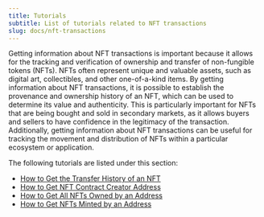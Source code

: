 ```yaml
---
title: Tutorials
subtitle: List of tutorials related to NFT transactions
slug: docs/nft-transactions
---
```



Getting information about NFT transactions is important because it allows for the tracking and verification of ownership and transfer of non-fungible tokens (NFTs). NFTs often represent unique and valuable assets, such as digital art, collectibles, and other one-of-a-kind items. By getting information about NFT transactions, it is possible to establish the provenance and ownership history of an NFT, which can be used to determine its value and authenticity. This is particularly important for NFTs that are being bought and sold in secondary markets, as it allows buyers and sellers to have confidence in the legitimacy of the transaction. Additionally, getting information about NFT transactions can be useful for tracking the movement and distribution of NFTs within a particular ecosystem or application.


The following tutorials are listed under this section:

* [How to Get the Transfer History of an NFT](/docs/how-to-get-the-transfer-history-of-an-nft)
* [How to Get NFT Contract Creator Address](/docs/how-to-get-nft-contract-creator-address)
* [How to Get All NFTs Owned by an Address](/docs/how-to-get-all-nfts-owned-by-an-address)
* [How to Get NFTs Minted by an Address](/docs/how-to-get-nfts-minted-by-an-address)
